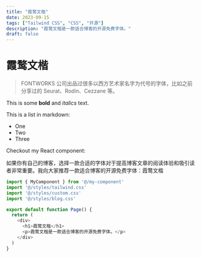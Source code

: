 ```yaml
---
title: "霞鹜文楷"
date: 2023-09-15
tags: ["Tailwind CSS", "CSS", "开源"]
description: "霞鹜文楷是一款适合博客的开源免费字体。"
draft: false
---
```



# 霞鹜文楷

> FONTWORKS 公司出品过很多以西方艺术家名字为代号的字体，比如之前分享过的 Seurat、Rodin、Cezzane 等。

This is some **bold** and _italics_ text.

This is a list in markdown:

- One
- Two
- Three

Checkout my React component:

如果你有自己的博客，选择一款合适的字体对于提高博客文章的阅读体验和吸引读者非常重要。我向大家推荐一款适合博客的开源免费字体：霞鹜文楷

```typescript
import { MyComponent } from '@/my-component'
import '@/styles/tailwind.css'
import '@/styles/custom.css'
import '@/styles/blog.css'

export default function Page() {
  return (
    <div>
      <h1>霞鹜文楷</h1>
      <p>霞鹜文楷是一款适合博客的开源免费字体。</p>
    </div>
  )
}
```
